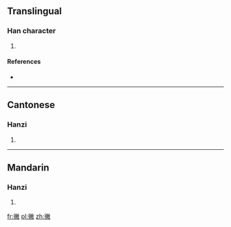 ==Translingual==

===Han character===
{{Han char|rn=60|rad=彳|as=12|sn=15|four=28240|canj=HOFBK|ids=⿰彳敝}}

# {{defn|Han|sort=彳12}}

====References====
* {{Han ref|kx=0371.070|dkj=10242|dj=0698.030|hdz=20842.060|uh=5FB6|ud=24502|bh=E1C1|bd=57793}}

----

==Cantonese==

===Hanzi===
{{yue-hanzi|jyut=[[pit3]]|y=pit3}}

# {{defn|lang=yue|sort=彳12}}

----

==Mandarin==

===Hanzi===
{{cmn-hanzi|pin=[[bié]] ([[bie2]]), [[jiāo]] ([[jiao1]]), [[jiǎo]] ([[jiao3]]), [[yāo]] ([[yao1]]), [[yáo]] ([[yao2]])|wg=pieh<sup>2</sup>, chiao<sup>1</sup>, chiao<sup>3</sup>, yao<sup>1</sup>, yao<sup>2</sup>}}

# {{defn|lang=cmn|sort=彳12}}

[[fr:徶]]
[[pl:徶]]
[[zh:徶]]
